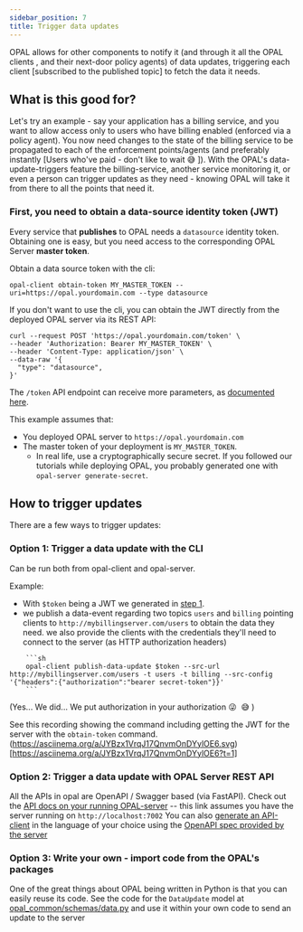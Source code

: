 ```yaml
---
sidebar_position: 7
title: Trigger data updates
---
```


OPAL allows for other components to notify it (and through it all the OPAL clients , and their next-door policy agents) of data updates, triggering each client [subscribed to the published topic] to fetch the data it needs.

## What is this good for?
Let's try an example - say your application has a billing service, and you want to allow access only to users who have billing enabled (enforced via a policy agent).
You now need changes to the state of the billing service to be propagated to each of the enforcement points/agents (and preferably instantly [Users who've paid - don't like to wait 😅 ]). 
With the OPAL's data-update-triggers feature the billing-service, another service monitoring it, or even a person can trigger updates as they need - knowing OPAL will take it from there to all the points that need it.

### <a name="datasource-token"></a>First, you need to obtain a data-source identity token (JWT)

Every service that **publishes** to OPAL needs a `datasource` identity token.
Obtaining one is easy, but you need access to the corresponding OPAL Server **master token**.

Obtain a data source token with the cli:
```
opal-client obtain-token MY_MASTER_TOKEN --uri=https://opal.yourdomain.com --type datasource
```

If you don't want to use the cli, you can obtain the JWT directly from the deployed OPAL server via its REST API:
```
curl --request POST 'https://opal.yourdomain.com/token' \
--header 'Authorization: Bearer MY_MASTER_TOKEN' \
--header 'Content-Type: application/json' \
--data-raw '{
  "type": "datasource",
}'
```
The `/token` API endpoint can receive more parameters, as [documented here](https://opal.permit.io/redoc#operation/generate_new_access_token_token_post).

This example assumes that:
* You deployed OPAL server to `https://opal.yourdomain.com`
* The master token of your deployment is `MY_MASTER_TOKEN`.
  * In real life, use a cryptographically secure secret. If you followed our tutorials while deploying OPAL, you probably generated one with `opal-server generate-secret`.

## How to trigger updates
There are a few ways to trigger updates:

### Option 1: Trigger a data update with the CLI
Can be run both from opal-client and opal-server.

Example:
- With `$token` being a JWT we generated in [step 1](#datasource-token).
- we publish a data-event regarding two topics `users` and `billing` pointing clients to `http://mybillingserver.com/users` to obtain the data they need. we also provide the clients with the credentials they'll need to connect to the server (as HTTP authorization headers)

```
    ```sh
    opal-client publish-data-update $token --src-url http://mybillingserver.com/users -t users -t billing --src-config '{"headers":{"authorization":"bearer secret-token"}}'
    ```
```
(Yes... We did... We put authorization in your authorization 😜 &nbsp;😅 )

See this recording showing the command including getting the JWT for the server with the `obtain-token` command.
(https://asciinema.org/a/JYBzx1VrqJ17QnvmOnDYylOE6.svg)[https://asciinema.org/a/JYBzx1VrqJ17QnvmOnDYylOE6?t=1]

### Option 2: Trigger a data update with OPAL Server REST API
All the APIs in opal are OpenAPI / Swagger based (via FastAPI).
Check out the [API docs on your running OPAL-server](http://localhost:7002/docs#/Data%20Updates/publish_data_update_event_data_config_post) -- this link assumes you have the server running on `http://localhost:7002`
You can also [generate an API-client](https://github.com/OpenAPITools/openapi-generator) in the language of your choice using the [OpenAPI spec provided by the server](http://localhost:7002/openapi.json)

### Option 3: Write your own - import code from the OPAL's packages
One of the great things about OPAL being written in Python is that you can easily reuse its code.
See the code for the `DataUpdate` model at [opal_common/schemas/data.py](https://github.com/permitio/opal/blob/master/opal_common/schemas/data.py) and use it within your own code to send an update to the server
